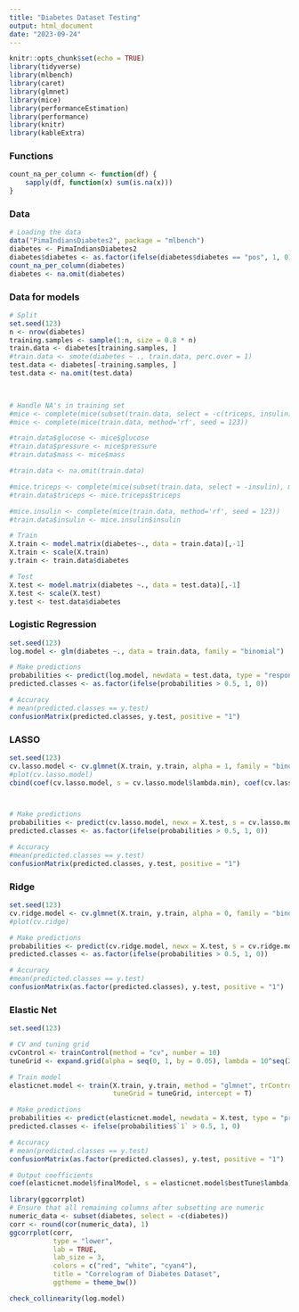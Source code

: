 ```yaml
---
title: "Diabetes Dataset Testing"
output: html_document
date: "2023-09-24"
---
```


```r
knitr::opts_chunk$set(echo = TRUE)
library(tidyverse)
library(mlbench)
library(caret)
library(glmnet)
library(mice)
library(performanceEstimation)
library(performance)
library(knitr)
library(kableExtra)
```
### Functions
```r
count_na_per_column <- function(df) {
    sapply(df, function(x) sum(is.na(x)))
}
```
### Data
```r
# Loading the data
data("PimaIndiansDiabetes2", package = "mlbench")
diabetes <- PimaIndiansDiabetes2
diabetes$diabetes <- as.factor(ifelse(diabetes$diabetes == "pos", 1, 0))
count_na_per_column(diabetes)
diabetes <- na.omit(diabetes)
```
### Data for models
```r
# Split
set.seed(123)
n <- nrow(diabetes)
training.samples <- sample(1:n, size = 0.8 * n)
train.data <- diabetes[training.samples, ]
#train.data <- smote(diabetes ~ ., train.data, perc.over = 1)
test.data <- diabetes[-training.samples, ]
test.data <- na.omit(test.data)


  
# Handle NA's in training set
#mice <- complete(mice(subset(train.data, select = -c(triceps, insulin)), method='rf', seed = 123))
#mice <- complete(mice(train.data, method='rf', seed = 123))

#train.data$glucose <- mice$glucose
#train.data$pressure <- mice$pressure
#train.data$mass <- mice$mass

#train.data <- na.omit(train.data)

#mice.triceps <- complete(mice(subset(train.data, select = -insulin), method='rf', seed = 123))
#train.data$triceps <- mice.triceps$triceps

#mice.insulin <- complete(mice(train.data, method='rf', seed = 123))
#train.data$insulin <- mice.insulin$insulin

# Train
X.train <- model.matrix(diabetes~., data = train.data)[,-1]
X.train <- scale(X.train)
y.train <- train.data$diabetes

# Test
X.test <- model.matrix(diabetes ~., data = test.data)[,-1]
X.test <- scale(X.test)
y.test <- test.data$diabetes
```
### Logistic Regression
```r
set.seed(123)
log.model <- glm(diabetes ~., data = train.data, family = "binomial")

# Make predictions
probabilities <- predict(log.model, newdata = test.data, type = "response")
predicted.classes <- as.factor(ifelse(probabilities > 0.5, 1, 0))

# Accuracy
# mean(predicted.classes == y.test)
confusionMatrix(predicted.classes, y.test, positive = "1")
```
### LASSO
```r
set.seed(123)
cv.lasso.model <- cv.glmnet(X.train, y.train, alpha = 1, family = "binomial", intercept = T)
#plot(cv.lasso.model)
cbind(coef(cv.lasso.model, s = cv.lasso.model$lambda.min), coef(cv.lasso.model, s = cv.lasso.model$lambda.1se))



# Make predictions
probabilities <- predict(cv.lasso.model, newx = X.test, s = cv.lasso.model$lambda.min, type = "response")
predicted.classes <- as.factor(ifelse(probabilities > 0.5, 1, 0))

# Accuracy
#mean(predicted.classes == y.test)
confusionMatrix(predicted.classes, y.test, positive = "1")
```
### Ridge
```r
set.seed(123)
cv.ridge.model <- cv.glmnet(X.train, y.train, alpha = 0, family = "binomial", intercept = T)
#plot(cv.ridge)

# Make predictions
probabilities <- predict(cv.ridge.model, newx = X.test, s = cv.ridge.model$lambda.min, type = "response")
predicted.classes <- as.factor(ifelse(probabilities > 0.5, 1, 0))

# Accuracy
#mean(predicted.classes == y.test)
confusionMatrix(as.factor(predicted.classes), y.test, positive = "1")
```
### Elastic Net
```r
set.seed(123)

# CV and tuning grid
cvControl <- trainControl(method = "cv", number = 10)
tuneGrid <- expand.grid(alpha = seq(0, 1, by = 0.05), lambda = 10^seq(2, -2, length=100))

# Train model
elasticnet.model <- train(X.train, y.train, method = "glmnet", trControl = cvControl, 
                          tuneGrid = tuneGrid, intercept = T)

# Make predictions
probabilities <- predict(elasticnet.model, newdata = X.test, type = "prob") # "raw" already outputs predicted.class
predicted.classes <- ifelse(probabilities$`1` > 0.5, 1, 0)

# Accuracy
# mean(predicted.classes == y.test)
confusionMatrix(as.factor(predicted.classes), y.test, positive = "1")

# Output coefficients
coef(elasticnet.model$finalModel, s = elasticnet.model$bestTune$lambda)
```

```r
library(ggcorrplot)
# Ensure that all remaining columns after subsetting are numeric
numeric_data <- subset(diabetes, select = -c(diabetes))
corr <- round(cor(numeric_data), 1)
ggcorrplot(corr,
           type = "lower",
           lab = TRUE,
           lab_size = 3,
           colors = c("red", "white", "cyan4"),
           title = "Correlogram of Diabetes Dataset",
           ggtheme = theme_bw())

```

```r
check_collinearity(log.model)
```
